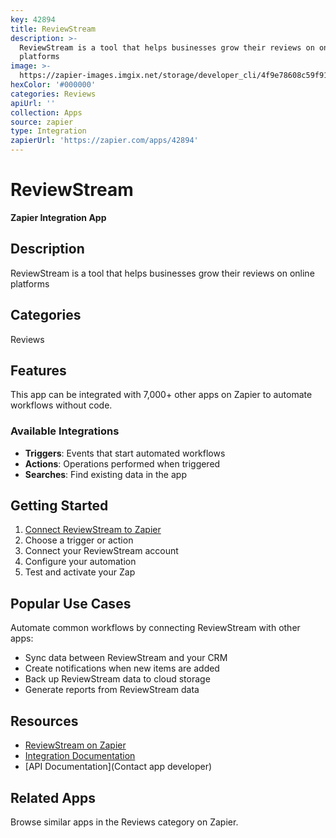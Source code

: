 ```yaml
---
key: 42894
title: ReviewStream
description: >-
  ReviewStream is a tool that helps businesses grow their reviews on online
  platforms
image: >-
  https://zapier-images.imgix.net/storage/developer_cli/4f9e78608c59f91dbee5fdfd047e4113.png?auto=format%2Ccompress&ixlib=python-3.0.0&q=50
hexColor: '#000000'
categories: Reviews
apiUrl: ''
collection: Apps
source: zapier
type: Integration
zapierUrl: 'https://zapier.com/apps/42894'
---
```

# ReviewStream

**Zapier Integration App**

## Description

ReviewStream is a tool that helps businesses grow their reviews on online platforms

## Categories

Reviews

## Features

This app can be integrated with 7,000+ other apps on Zapier to automate workflows without code.

### Available Integrations

- **Triggers**: Events that start automated workflows
- **Actions**: Operations performed when triggered
- **Searches**: Find existing data in the app

## Getting Started

1. [Connect ReviewStream to Zapier](https://zapier.com/apps/42894)
2. Choose a trigger or action
3. Connect your ReviewStream account
4. Configure your automation
5. Test and activate your Zap

## Popular Use Cases

Automate common workflows by connecting ReviewStream with other apps:

- Sync data between ReviewStream and your CRM
- Create notifications when new items are added
- Back up ReviewStream data to cloud storage
- Generate reports from ReviewStream data

## Resources

- [ReviewStream on Zapier](https://zapier.com/apps/42894)
- [Integration Documentation](https://zapier.com/apps/42894/integrations)
- [API Documentation](Contact app developer)

## Related Apps

Browse similar apps in the Reviews category on Zapier.
